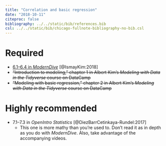 ```yaml
---
title: "Correlation and basic regression"
date: "2018-10-11"
citeproc: false
bibliography: ../../static/bib/references.bib
csl: ../../static/bib/chicago-fullnote-bibliography-no-bib.csl
---
```


# Required

- <i class="fas fa-book"></i> [6.1–6.4 in *ModernDive*](https://moderndive.com/6-regression.html) [@IsmayKim:2018]
- <i class="fas fa-laptop-code"></i> ~~"Introduction to modeling," chapter 1 in Albert Kim's *Modeling with Data in the Tidyverse* course on DataCamp~~
- <i class="fas fa-laptop-code"></i> ~~"Modeling with basic regression," chapter 2 in Albert Kim's *Modeling with Data in the Tidyverse* course on DataCamp~~


# Highly recommended

- <i class="fas fa-book"></i> 7.1–7.3 in *OpenIntro Statistics* [@DiezBarrCetinkaya-Rundel:2017]
    - This one is more mathy than you're used to. Don't read it as in depth as you do with *ModernDive*. Also, take advantage of the accompanying videos.
